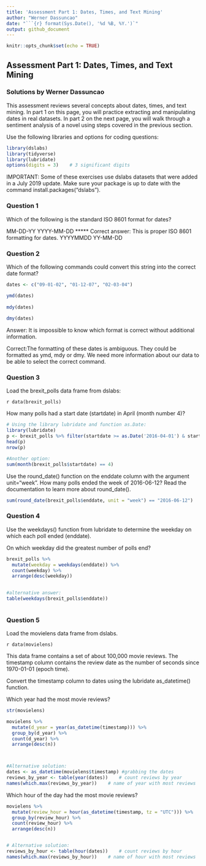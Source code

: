 ```yaml
---
title: 'Assessment Part 1: Dates, Times, and Text Mining'
author: "Werner Dassuncao"
date: "```{r} format(Sys.Date(), '%d %B, %Y.')`"
output: github_document
---
```


```r
knitr::opts_chunk$set(echo = TRUE)
```

## Assessment Part 1: Dates, Times, and Text Mining
### Solutions by Werner Dassuncao

This assessment reviews several concepts about dates, times, and text mining. In part 1 on this page, you will practice extracting and manipulating dates in real datasets. In part 2 on the next page, you will walk through a sentiment analysis of a novel using steps covered in the previous section.

Use the following libraries and options for coding questions:

```r
library(dslabs)
library(tidyverse)
library(lubridate)
options(digits = 3)    # 3 significant digits
```

IMPORTANT: Some of these exercises use dslabs datasets that were added in a July 2019 update. Make sure your package is up to date with the command install.packages("dslabs").

### Question 1
Which of the following is the standard ISO 8601 format for dates?


MM-DD-YY
YYYY-MM-DD  ***** Correct answer: This is proper ISO 8601 formatting for dates.
YYYYMMDD
YY-MM-DD

### Question 2

Which of the following commands could convert this string into the correct date format?

```r
dates <- c("09-01-02", "01-12-07", "02-03-04")

ymd(dates) 
        
mdy(dates)
        
dmy(dates)
```

Answer:
It is impossible to know which format is correct without additional information.

Correct:The formatting of these dates is ambiguous. They could be formatted as ymd, mdy or dmy. We need more information about our data to be able to select the correct command.


### Question 3

Load the brexit_polls data frame from dslabs:

`r data(brexit_polls)`

  
How many polls had a start date (startdate) in April (month number 4)?
```r
# Using the library lubridate and function as.Date:
library(lubridate)
p <- brexit_polls %>% filter(startdate >= as.Date('2016-04-01') & startdate <= as.Date('2016-04-30'))
head(p)
nrow(p)

#Another option:
sum(month(brexit_polls$startdate) == 4)


```
 
Use the round_date() function on the enddate column with the argument unit="week". How many polls ended the week of 2016-06-12?
Read the documentation to learn more about round_date().

```r
sum(round_date(brexit_polls$enddate, unit = "week") == "2016-06-12")
```

### Question 4

Use the weekdays() function from lubridate to determine the weekday on which each poll ended (enddate).

On which weekday did the greatest number of polls end?

```r
brexit_polls %>%  
  mutate(weekday = weekdays(enddate)) %>%
  count(weekday) %>%
  arrange(desc(weekday))
  

#alternative answer:
table(weekdays(brexit_polls$enddate))
  
```



### Question 5

Load the movielens data frame from dslabs.

    
`r data(movielens)`

  
This data frame contains a set of about 100,000 movie reviews. The timestamp column contains the review date as the number of seconds since 1970-01-01 (epoch time).

Convert the timestamp column to dates using the lubridate as_datetime() function.

Which year had the most movie reviews?

```r
str(movielens)

movielens %>% 
  mutate(d_year = year(as_datetime(timestamp))) %>%
  group_by(d_year) %>%
  count(d_year) %>%
  arrange(desc(n))



#Alternative solution:
dates <- as_datetime(movielens$timestamp) #grabbing the dates
reviews_by_year <- table(year(dates))    # count reviews by year
names(which.max(reviews_by_year))    # name of year with most reviews

```
 
Which hour of the day had the most movie reviews?
```r

movielens %>% 
  mutate(review_hour = hour(as_datetime(timestamp, tz = "UTC"))) %>%
  group_by(review_hour) %>%
  count(review_hour) %>%
  arrange(desc(n))


# Alternative solution:
reviews_by_hour <- table(hour(dates))    # count reviews by hour
names(which.max(reviews_by_hour))    # name of hour with most reviews

```











